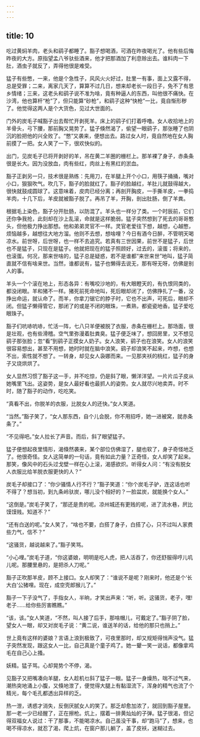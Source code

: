 ```yaml
---
---
---
```

title: 10
---



吃过黄焖羊肉，老头和鹞子都睡了。豁子想喝酒，可酒在昨夜喝光了。他有些后悔昨夜的大方。原指望孟八爷驮些酒来，他才把那酒加了利息赊出去。谁料肉一下肚，酒虫子就反了，弄得他很是难受。

猛子有些憋，一来，他是个急性子，风风火火好过，肚里一有事，面上又露不得，总是受罪；二来，离家几天了，算算不过几日，想来却老长一段日子，免不了有思乡情绪；三来，这老头和鹞子说不准为啥，竟有种逼人的东西，叫他很不痛快。在沙湾，他也算杆“枪”了，但只能算“砂枪”，和鹞子这种“快枪”一比，竟自惭形秽了。他觉得这两人是个大货色，见过大世面的。

门外的炭毛子喊豁子出去帮忙开剥死羊。床上的鹞子们打着呼噜。女人收拾地上的羊骨头，弓下腰，那前胸又晃势了。猛子倏然渴了，偷望一眼鹞子，那张睡了也阴沉的脸把他的兴全败了。“憋”又袭来，便想出去。路过女人时，竟自然地在女人胸前摸了一把。女人笑了一下，很欢快似的。

出门，见炭毛子已将开剥好的羊，吊在黄二羊圈的栅栏上。那羊裸了身子，赤条条很是长大。因为没放血，肉有些红，肉丝上有黑红的淤血。

豁子正剥另一只，技术很是熟练：先用刀，在羊腿上开个小口，用筷子捅捅，嘴对小口，狠狠吹气。吹几下，豁子的脸就红了。豁子的脸越红，羊肚儿就鼓得越大，很快就鼓成圆球了。这意味着，皮肉已经分离；再剖开胸皮，一手撕羊皮，一拳捣羊肉，十几下后，羊皮就被豁子脱了。再吊了羊，开胸，剖出肚肠，倒了羊粪。

根据毛上染色，豁子分开肚肠，以防混了。羊头也一样分了类。一个时辰前，它们还你争我抢，此刻却在沙上乱滚，命就是这样脆弱。猛子突然想到了死去的哥哥憨头，但他极力挣出那想。他和弟弟灵官不一样。灵官老爱往下想，越想，心越憋，烦恼越多，越想往大地方溜。他则不去想，想啥哩？今日有酒今日醉，不管明天喝凉水。前世呀，后世呀，也一样不去追究。若真有三世因果，前世不是猛子，后世也不是猛子，只现在是猛子。他就把现在的猛子照顾好，过去的，滚蛋；将来的，也滚蛋。何况，那来世啥的，猛子总是疑惑，若不是谁都“来世来世”地叫，猛子简直就不信有啥来世。当然，谁都说有，猛子也懒得去说无，那有呀无呀，仿佛是别人的事。

羊头一个个滚在地上，形态各异：有嘴咬沙地的，有大眼瞪天的，有仇恨同类的，都没闭眼。羊和猪不一样。猪死前死命地叫，死后眼却闭了，仿佛挣扎了一番，没挣出命运，就认命了。而羊，你拿刀锯它的脖子时，它也不出声，可死后，眼却不闭。但猛子懒得管它，那闭了的或是不闭的眼珠，一煮熟，都瓷瓷地香。猛子爱吃眼珠子。

豁子们吭哧吭哧，忙活一阵，七八只羊便被脱了衣服，赤条在栅栏上。那场面，很是壮观，也有些滑稽。空气里弥漫着肚粪臭。猛子便乏味了，想回房里，又不想见鹞子那张脸；忽“看”到鹞子正摸女人奶子。女人浪笑，鹞子也在浪笑。女人的浪笑很容易想出，甚至不用想，她时时就在脑中浪笑。鹞子却浪笑不起来，咋想，也想不出，索性就不想了。一转身，却见女人袅娜而来。一见那夹袄的桃红，猛子的身子又烧烘烘了。

女人显然习惯了豁子这一手，并不吃惊，仍是斜了眼，懒洋洋望。一片片瓜子皮从她嘴里飞出。这姿势，是女人最好看也最抓人的姿势。女人就尽兴地卖弄。时不时，随了豁子的动作，吃吃笑。

“真看不出，你脱羊的衣服，比脱女人的还快。”女人笑道。

“当然。”豁子笑了，“女人那东西，自个儿会脱，你不用招呼，她一进被窝，就赤条条了。”

“不见得吧。”女人拉长了声音。而后，斜了眼望猛子。

猛子便想起夜里情形，渴倏然袭来，某个部位仿佛湿了，腿也软了，身子奇怪地乏了。他很奇怪。女人这简单的一句话，竟有如此力量？正奇怪，女人却笑了起来。那笑，像风中的石头过戈壁一样在心上滚，渴感欲炽。听得女人问：“有没有脱女人衣服比给羊脱衣服更快的人？”

炭毛子却接口了：“你少骚情人行不行？”豁子笑道：“你个炭毛子驴，连这话也听不得了？想当初，到九条岭驮炭，哪儿没个相好的？一脸盆炭，就能换个女人。”

“这倒是。”炭毛子笑了，“那还是贵的呢。凉州城还有更贱的呢，进了流水巷，屄比馍馍贱。知道不？”

“还有白送的呢。”女人笑了，“啥也不要，白搭了身子，白搭了心，只不过叫人家费些力气，信不？”

“这骚货，越说越来了。”豁子笑骂。

“小心哩。”炭毛子道，“你这婆娘，明明是吃人虎，把人活吞了，你还舒服得哼儿叽儿呢。那腰里悬的，是把杀人刀呢。”

豁子正吹那羊皮，顾不上接口。女人却笑了：“谁说不是呢？刚来时，他还是个‘长大白’公猪哩。现在，成空壳郎猴儿了。”

豁子一下子没气了，手指女人，半晌，才笑出声来：“听，听。这骚货，老子，嘿!老子……给你些厉害瞧瞧。”

“该，该。”女人笑道，“不然，叫人接了后手，那啥帽儿，可戴定了。”豁子阴了脸，望女人一眼，却又对炭毛子说：“黄二说，谁送羊的话，给他的那只也捎上。”

世上竟有这样的婆娘？言语上浪到极致了，可夜里那时，却又规矩得悄声没气。猛子突然发现，跟这女人一比，自己真是个童子鸡了。她一顰一笑一说话，都像拿鸡毛在自己心上搔。

妖精。猛子骂。心却晃势个不停，渴。

见豁子又把嘴凑向羊腿，女人趁机乜斜了猛子一眼。猛子一身燥热，喘不过气来，潮热突地涌上小腹，又倏地泄了，便觉得大腿上有黏湿流下，浑身的精气也流了个精光，每个毛孔都透出异样的乏。

热一泄，诱惑才消失，反倒厌腻女人的笑了。那乏却愈加浓了，就回到豁子屋里。那一老一少已经醒了，正在擦枪。炕上，摆着一排黄灿灿的子弹。猛子很渴，但记得双福女人说过：干了那事，不能喝凉水。自己虽没干事，却“跑马”了，想来，也喝不得凉水，就忍了渴，爬上炕，在窗户那儿躺了，盖了皮袄，迷糊过去。